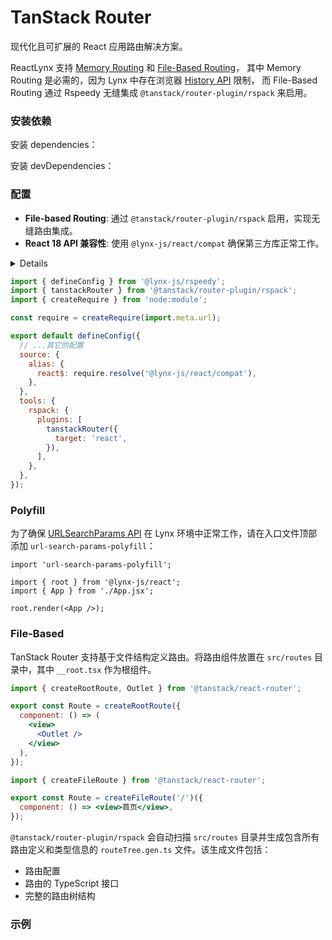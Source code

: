 
# TanStack Router

现代化且可扩展的 React 应用路由解决方案。

ReactLynx 支持 [Memory Routing](https://tanstack.com/router/latest/docs/framework/react/guide/history-types#memory-routing) 和 [File-Based Routing](https://tanstack.com/router/latest/docs/framework/react/routing/file-based-routing)，
其中 Memory Routing 是必需的，因为 Lynx 中存在浏览器 [History API](https://developer.mozilla.org/en-US/docs/Web/API/History_API) 限制，
而 File-Based Routing 通过 Rspeedy 无缝集成 `@tanstack/router-plugin/rspack` 来启用。

### 安装依赖

安装 dependencies：

<PackageManagerTabs command="install @tanstack/react-router url-search-params-polyfill" />

安装 devDependencies：

<PackageManagerTabs command="install @tanstack/router-plugin -D" />

### 配置

- **File-based Routing**: 通过 `@tanstack/router-plugin/rspack` 启用，实现无缝路由集成。
- **React 18 API 兼容性**: 使用 `@lynx-js/react/compat` 确保第三方库正常工作。

<Details title="❓ 为什么使用 @lynx-js/react/compat">
  ReactLynx 通过 `@lynx-js/react/compat` 提供 React 18 API 兼容， 提供 TanStack
  Router 所需的 API，如 `React.startTransition`。
</Details>

```js title=lynx.config.js
import { defineConfig } from '@lynx-js/rspeedy';
import { tanstackRouter } from '@tanstack/router-plugin/rspack';
import { createRequire } from 'node:module';

const require = createRequire(import.meta.url);

export default defineConfig({
  // ...其它的配置
  source: {
    alias: {
      react$: require.resolve('@lynx-js/react/compat'),
    },
  },
  tools: {
    rspack: {
      plugins: [
        tanstackRouter({
          target: 'react',
        }),
      ],
    },
  },
});
```

### Polyfill

为了确保 [URLSearchParams API](https://developer.mozilla.org/en-US/docs/Web/API/URLSearchParams) 在 Lynx 环境中正常工作，请在入口文件顶部添加 `url-search-params-polyfill`：

```tsx title=index.tsx
import 'url-search-params-polyfill';

import { root } from '@lynx-js/react';
import { App } from './App.jsx';

root.render(<App />);
```

### File-Based

TanStack Router 支持基于文件结构定义路由。将路由组件放置在 `src/routes` 目录中，其中 `__root.tsx` 作为根组件。

```jsx title="src/routes/__root.tsx"
import { createRootRoute, Outlet } from '@tanstack/react-router';

export const Route = createRootRoute({
  component: () => (
    <view>
      <Outlet />
    </view>
  ),
});
```

```jsx title="src/routes/index.tsx"
import { createFileRoute } from '@tanstack/react-router';

export const Route = createFileRoute('/')({
  component: () => <view>首页</view>,
});
```

`@tanstack/router-plugin/rspack` 会自动扫描 `src/routes` 目录并生成包含所有路由定义和类型信息的 `routeTree.gen.ts` 文件。该生成文件包括：

- 路由配置
- 路由的 TypeScript 接口
- 完整的路由树结构

### 示例

<Go
  example="tanstack-router"
  defaultFile="src/App.tsx"
  img="https://lf-lynx.tiktok-cdns.com/obj/lynx-artifacts-oss-sg/plugin/static/tanstack-router-demo.jpg"
  defaultEntryFile="dist/main.lynx.bundle"
  entry="src/tanstack-router"
/>
